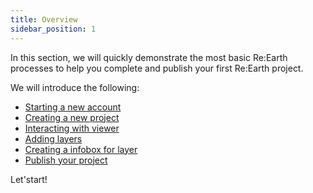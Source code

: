 ```yaml
---
title: Overview
sidebar_position: 1
---
```


In this section, we will quickly demonstrate the most basic Re:Earth processes to help you complete and publish your first Re:Earth project.

We will introduce the following:

- [Starting a new account](/user-manual/getting-started/making-your-first-project/start-a-new-account)
- [Creating a new project](/user-manual/getting-started/making-your-first-project/creating-a-new-project)
- [Interacting with viewer](/user-manual/getting-started/making-your-first-project/interacting-with-viewer)
- [Adding layers](/user-manual/getting-started/making-your-first-project/adding-layers)
- [Creating a infobox for layer](/user-manual/getting-started/making-your-first-project/creating-a-infobox-for-layer)
- [Publish your project](/user-manual/getting-started/making-your-first-project/publilshing-project)

Let'start!